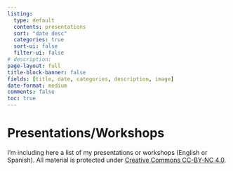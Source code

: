 ```yaml
---
listing:
  type: default
  contents: presentations
  sort: "date desc"
  categories: true 
  sort-ui: false
  filter-ui: false
# description: 
page-layout: full
title-block-banner: false
fields: [title, date, categories, description, image] 
date-format: medium
comments: false
toc: true
---
```


# Presentations/Workshops

I'm including here a list of my presentations or workshops (English or Spanish). All material is protected under [Creative Commons CC-BY-NC 4.0](https://creativecommons.org/licenses/by-nc/4.0/). 


